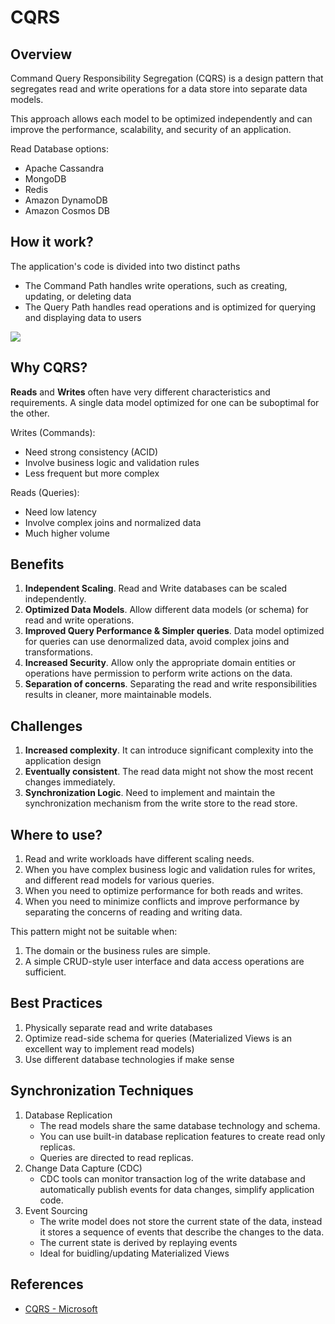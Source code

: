 # CQRS

## Overview

Command Query Responsibility Segregation (CQRS) is a design pattern that segregates read and write operations for a data store into separate data models.

This approach allows each model to be optimized independently and can improve the performance, scalability, and security of an application.

Read Database options:
- Apache Cassandra
- MongoDB
- Redis
- Amazon DynamoDB
- Amazon Cosmos DB


## How it work?

The application's code is divided into two distinct paths
- The Command Path handles write operations, such as creating, updating, or deleting data
- The Query Path handles read operations and is optimized for querying and displaying data to users

![](https://miro.medium.com/v2/resize:fit:1400/format:webp/1*TaPzEj91HM06UgZoajqGwA.png)


## Why CQRS?

**Reads** and **Writes** often have very different characteristics and requirements. A single data model optimized for one can be suboptimal for the other.

Writes (Commands):
- Need strong consistency (ACID)
- Involve business logic and validation rules
- Less frequent but more complex

Reads (Queries):
- Need low latency
- Involve complex joins and normalized data
- Much higher volume


## Benefits

1. **Independent Scaling**. Read and Write databases can be scaled independently.
2. **Optimized Data Models**. Allow different data models (or schema) for read and write operations.
3. **Improved Query Performance & Simpler queries**. Data model optimized for queries can use denormalized data, avoid complex joins and transformations.
4. **Increased Security**. Allow only the appropriate domain entities or operations have permission to perform write actions on the data.
5. **Separation of concerns**. Separating the read and write responsibilities results in cleaner, more maintainable models.


## Challenges

1. **Increased complexity**. It can introduce significant complexity into the application design
2. **Eventually consistent**. The read data might not show the most recent changes immediately.
3. **Synchronization Logic**. Need to implement and maintain the synchronization mechanism from the write store to the read store.


## Where to use?

1. Read and write workloads have different scaling needs.
2. When you have complex business logic and validation rules for writes, and different read models for various queries.
3. When you need to optimize performance for both reads and writes.
4. When you need to minimize conflicts and improve performance by separating the concerns of reading and writing data.

This pattern might not be suitable when:

1. The domain or the business rules are simple.
2. A simple CRUD-style user interface and data access operations are sufficient.


## Best Practices

1. Physically separate read and write databases
2. Optimize read-side schema for queries (Materialized Views is an excellent way to implement read models)
3. Use different database technologies if make sense


## Synchronization Techniques

1. Database Replication
   - The read models share the same database technology and schema.
   - You can use built-in database replication features to create read only replicas.
   - Queries are directed to read replicas.
2. Change Data Capture (CDC)
   - CDC tools can monitor transaction log of the write database and automatically publish events for data changes, simplify application code.
3. Event Sourcing
   - The write model does not store the current state of the data, instead it stores a sequence of events that describe the changes to the data.
   - The current state is derived by replaying events
   - Ideal for buidling/updating Materialized Views


## References

- [CQRS - Microsoft](https://learn.microsoft.com/en-us/azure/architecture/patterns/cqrs)
